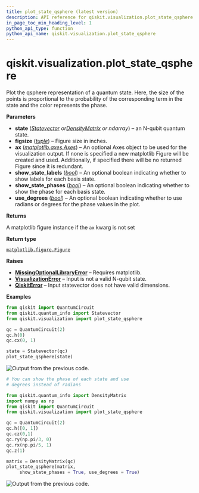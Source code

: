 ```yaml
---
title: plot_state_qsphere (latest version)
description: API reference for qiskit.visualization.plot_state_qsphere in the latest version of qiskit
in_page_toc_min_heading_level: 1
python_api_type: function
python_api_name: qiskit.visualization.plot_state_qsphere
---
```


<span id="qiskit-visualization-plot-state-qsphere" />

# qiskit.visualization.plot\_state\_qsphere

<Function id="qiskit.visualization.plot_state_qsphere" isDedicatedPage={true} github="https://github.com/Qiskit/qiskit/tree/stable/1.4/qiskit/visualization/state_visualization.py#L791-L1078" signature="qiskit.visualization.plot_state_qsphere(state, figsize=None, ax=None, show_state_labels=True, show_state_phases=False, use_degrees=False, *, filename=None)">
  Plot the qsphere representation of a quantum state. Here, the size of the points is proportional to the probability of the corresponding term in the state and the color represents the phase.

  **Parameters**

  *   **state** ([*Statevector*](qiskit.quantum_info.Statevector "qiskit.quantum_info.Statevector")  *or*[*DensityMatrix*](qiskit.quantum_info.DensityMatrix "qiskit.quantum_info.DensityMatrix") *or ndarray*) – an N-qubit quantum state.
  *   **figsize** ([*tuple*](https://docs.python.org/3/library/stdtypes.html#tuple "(in Python v3.13)")) – Figure size in inches.
  *   **ax** ([*matplotlib.axes.Axes*](https://matplotlib.org/stable/api/_as_gen/matplotlib.axes.Axes.html#matplotlib.axes.Axes "(in Matplotlib v3.10.0)")) – An optional Axes object to be used for the visualization output. If none is specified a new matplotlib Figure will be created and used. Additionally, if specified there will be no returned Figure since it is redundant.
  *   **show\_state\_labels** ([*bool*](https://docs.python.org/3/library/functions.html#bool "(in Python v3.13)")) – An optional boolean indicating whether to show labels for each basis state.
  *   **show\_state\_phases** ([*bool*](https://docs.python.org/3/library/functions.html#bool "(in Python v3.13)")) – An optional boolean indicating whether to show the phase for each basis state.
  *   **use\_degrees** ([*bool*](https://docs.python.org/3/library/functions.html#bool "(in Python v3.13)")) – An optional boolean indicating whether to use radians or degrees for the phase values in the plot.

  **Returns**

  A matplotlib figure instance if the `ax` kwarg is not set

  **Return type**

  [`matplotlib.figure.Figure`](https://matplotlib.org/stable/api/_as_gen/matplotlib.figure.Figure.html#matplotlib.figure.Figure "(in Matplotlib v3.10.0)")

  **Raises**

  *   [**MissingOptionalLibraryError**](exceptions#qiskit.exceptions.MissingOptionalLibraryError "qiskit.exceptions.MissingOptionalLibraryError") – Requires matplotlib.
  *   [**VisualizationError**](visualization#qiskit.visualization.VisualizationError "qiskit.visualization.VisualizationError") – Input is not a valid N-qubit state.
  *   [**QiskitError**](exceptions#qiskit.exceptions.QiskitError "qiskit.exceptions.QiskitError") – Input statevector does not have valid dimensions.

  **Examples**

  ```python
  from qiskit import QuantumCircuit
  from qiskit.quantum_info import Statevector
  from qiskit.visualization import plot_state_qsphere

  qc = QuantumCircuit(2)
  qc.h(0)
  qc.cx(0, 1)

  state = Statevector(qc)
  plot_state_qsphere(state)
  ```

  ![Output from the previous code.](/images/api/qiskit/qiskit-visualization-plot_state_qsphere-1.avif)

  ```python
  # You can show the phase of each state and use
  # degrees instead of radians

  from qiskit.quantum_info import DensityMatrix
  import numpy as np
  from qiskit import QuantumCircuit
  from qiskit.visualization import plot_state_qsphere

  qc = QuantumCircuit(2)
  qc.h([0, 1])
  qc.cz(0,1)
  qc.ry(np.pi/3, 0)
  qc.rx(np.pi/5, 1)
  qc.z(1)

  matrix = DensityMatrix(qc)
  plot_state_qsphere(matrix,
       show_state_phases = True, use_degrees = True)
  ```

  ![Output from the previous code.](/images/api/qiskit/qiskit-visualization-plot_state_qsphere-2.avif)
</Function>

